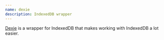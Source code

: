 ```yaml
---
name: dexie
description: IndexedDB wrapper
---
```


[Dexie](https://dexie.org/) is a wrapper for IndexedDB that makes working with IndexedDB a lot easier.
